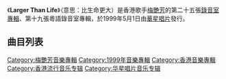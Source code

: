 {{unreferenced|time=2011-08-21T03:20:33+00:00}}
{{Album infobox | <!-- See Wikipedia:WikiProject_Albums -->
|  Name        = Larger Than Life
|  Type        = [[專輯|專輯]]
|  Artist      = [[梅艷芳|梅艷芳]]
|  Cover       = 梅艷芳 Larger Than Life.jpg
|  Released    = 1999年5月1日
|  Recorded    = 1999年
|  Genre       = 粵語
|  Length      = 39:49
|  Label       = [[華星唱片|華星唱片]]
|  Last album  = [[床前明月光_(梅艷芳專輯)|床前明月光]] <br />(1998)
|  This album  = '''Larger Than Life''' <br />(1999)
|  Next album  = [[沒話說|沒話說]] <br />(1999)
}}

《'''Larger Than Life'''》（意思：比生命更大）是香港歌手[[梅艷芳|梅艷芳]]的第二十五張[[錄音室專輯|錄音室專輯]]、第十九張粵語錄音室專輯，於1999年5月1日由[[華星唱片|華星唱片]]發行。

==曲目列表==
{{tracklist
| headline = 
| total_length = 39:49
| title_width = 16%

| title1 = 不快不吐
| music1 = [[黃丹儀|黃丹儀]]
| lyrics1 = [[何秀萍|何秀萍]]
| arranger1 = [[陳光榮|陳光榮]]
| producer1 = 陳光榮<br>[[蔡一智|蔡一智]]
| longnote1 = 
| length1 = 3:58

| title2 = 艷舞台
| music2 = [[于逸堯|-{于}-逸堯]]
| lyrics2 = [[周耀輝|周耀輝]]
| arranger2 = [[亞里安|亞里安]]
| producer2 = [[黃耀明|黃耀明]]<br>[[梁基爵|梁基爵]]
| longnote2 = 
| length2 = 3:41

| title3 = 電話謀殺案
| music3 = [[劉祖德|劉祖德]]
| lyrics3 = [[林夕|林夕]]
| arranger3 = [[王雙駿|王雙駿]]
| producer3 = 王雙駿
| longnote3 = 
| length3 = 4:28

| title4 = 同窗會
| music4 = 陳光榮
| lyrics4 = [[黃偉文|黃偉文]]
| arranger4 = 陳光榮
| producer4 = 陳光榮<br>蔡一智
| longnote4 = 
| length4 = 3:38

| title5 = 女人煩
| music5 = 蔡一智
| lyrics5 = [[周禮茂|周禮茂]]
| arranger5 = 王雙駿
| producer5 = 蔡一智
| note5 = [[何韻詩|何韻詩]]合唱
| longnote5 = 
| length5 = 3:42

| title6 = 反翻版
| music6 = [[Gary_Tong|Gary Tong]]<br>[[Joey_Tang|Joey Tang]]<br>[[C._Y._Kong|C. Y. Kong]]
| lyrics6 = 周耀輝
| arranger6 = Gary Tong<br>C. Y. Kong
| producer6 = 蔡一智
| longnote6 = 
| length6 = 3:44

| title7 = 無名氏
| music7 = 黃丹儀
| lyrics7 = 林夕
| arranger7 = 黃丹儀<br>[[倫永亮|倫永亮]]
| producer7 = 倫永亮
| longnote7 = 
| length7 = 4:08

| title8 = 想不起來
| music8 = [[陳浩然_(音樂製作人)|陳浩然]]<br>[[羅金榮|羅金榮]]
| lyrics8 = 何秀萍
| arranger8 = 陳浩然<br>羅金榮
| producer8 = 蔡一智
| longnote8 = 
| length8 = 4:31

| title9 = 悠然自得
| music9 = [[鍾鎮濤|鍾鎮濤]]
| lyrics9 = [[李敏_(香港)|李敏]]
| arranger9 = 陳浩然<br>[[Charles_Lee|Charles Lee]]
| producer9 = 鍾鎮濤
| longnote9 = 
| length9 = 3:59

| title10 = 比生命更大
| music10 = 梁基爵
| lyrics10 = 黃偉文
| arranger10 = 梁基爵
| producer10 = 黃耀明<br>梁基爵
| longnote10 = 
| length10 = 4:00
}}

<!-- ==發行版本== -->
<!-- ==音樂錄影帶== -->
<!-- ==製作團隊== -->
<!-- ==成績== -->
<!-- ==參考資料== -->
<!-- ==外部連結== -->

{{梅艷芳}}

[[Category:梅艷芳音樂專輯|Category:梅艷芳音樂專輯]]
[[Category:1999年音樂專輯|Category:1999年音樂專輯]]
[[Category:香港音樂專輯|Category:香港音樂專輯]]
[[Category:香港流行音乐专辑|Category:香港流行音乐专辑]]
[[Category:华星唱片音乐专辑|Category:华星唱片音乐专辑]]